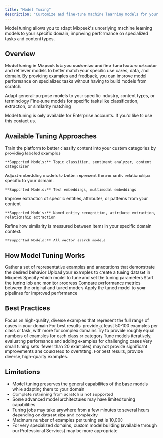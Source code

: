 ```yaml
---
title: "Model Tuning"
description: "Customize and fine-tune machine learning models for your specific use cases"
---
```


<Note>
  Model tuning allows you to adapt Mixpeek's underlying machine learning models to your specific domain, improving performance on specialized tasks and content types.
</Note>

## Overview

Model tuning in Mixpeek lets you customize and fine-tune feature extractor and retriever models to better match your specific use cases, data, and domain. By providing examples and feedback, you can improve model performance on specialized tasks without having to build models from scratch.

<CardGroup cols={2}>
  <Card title="Domain Adaptation" icon="bullseye">
    Adapt general-purpose models to your specific industry, content types, or terminology
  </Card>
  
  <Card title="Task Optimization" icon="sliders">
    Fine-tune models for specific tasks like classification, extraction, or similarity matching
  </Card>
</CardGroup>

<Warning>Model tuning is only available for Enterprise accounts. If you'd like to use this contact us.</Warning>

## Available Tuning Approaches

<AccordionGroup>
  <Accordion title="Classification Tuning" icon="tags">
    Train the platform to better classify content into your custom categories by providing labeled examples.
    
    **Supported Models:** Topic classifier, sentiment analyzer, content categorizer
  </Accordion>

  <Accordion title="Embedding Adaptation" icon="network-wired">
    Adjust embedding models to better represent the semantic relationships specific to your domain.
    
    **Supported Models:** Text embeddings, multimodal embeddings
  </Accordion>

  <Accordion title="Extraction Refinement" icon="filter">
    Improve extraction of specific entities, attributes, or patterns from your content.
    
    **Supported Models:** Named entity recognition, attribute extraction, relationship extraction
  </Accordion>

  <Accordion title="Similarity Calibration" icon="arrows-left-right">
    Refine how similarity is measured between items in your specific domain context.
    
    **Supported Models:** All vector search models
  </Accordion>
</AccordionGroup>

## How Model Tuning Works

<Steps>
  <Step title="Collect Examples">
    Gather a set of representative examples and annotations that demonstrate the desired behavior
  </Step>
  <Step title="Create Tuning Set">
    Upload your examples to create a tuning dataset in Mixpeek
  </Step>
  <Step title="Configure Tuning Job">
    Specify which model to tune and set the tuning parameters
  </Step>
  <Step title="Launch Tuning Process">
    Start the tuning job and monitor progress
  </Step>
  <Step title="Evaluate Results">
    Compare performance metrics between the original and tuned models
  </Step>
  <Step title="Deploy Tuned Model">
    Apply the tuned model to your pipelines for improved performance
  </Step>
</Steps>

## Best Practices

<CardGroup cols={2}>
  <Card title="Data Quality" icon="database">
    Focus on high-quality, diverse examples that represent the full range of cases in your domain
  </Card>
  
  <Card title="Sample Size" icon="chart-simple">
    For best results, provide at least 50-100 examples per class or task, with more for complex domains
  </Card>

  <Card title="Balanced Classes" icon="scale-balanced">
    Try to provide roughly equal numbers of examples for each class or category
  </Card>
  
  <Card title="Iterative Approach" icon="rotate">
    Tune models iteratively, evaluating performance and adding examples for challenging cases
  </Card>
</CardGroup>

<Warning>
  Very small tuning sets (fewer than 20 examples) may not provide significant improvements and could lead to overfitting. For best results, provide diverse, high-quality examples.
</Warning>

## Limitations

- Model tuning preserves the general capabilities of the base models while adapting them to your domain
- Complete retraining from scratch is not supported
- Some advanced model architectures may have limited tuning capabilities
- Tuning jobs may take anywhere from a few minutes to several hours depending on dataset size and complexity
- Maximum number of examples per tuning set is 10,000
- For very specialized domains, custom model building (available through our Professional Services) may be more appropriate